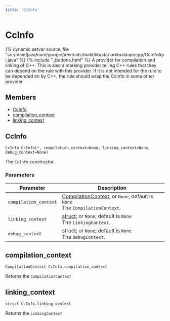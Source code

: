 ```yaml
---
title: 'CcInfo'
---
```


# CcInfo

{% dynamic setvar source_file "src/main/java/com/google/devtools/build/lib/starlarkbuildapi/cpp/CcInfoApi.java" %}
{% include "\_buttons.html" %}
A provider for compilation and linking of C++. This is also a marking provider telling C++ rules that they can depend on the rule with this provider. If it is not intended for the rule to be depended on by C++, the rule should wrap the CcInfo in some other provider.

## Members

- [CcInfo](#CcInfo)
- [compilation_context](#compilation_context)
- [linking_context](#linking_context)

## CcInfo

``` rule-signature
CcInfo CcInfo(*, compilation_context=None, linking_context=None, debug_context=None)
```

The `CcInfo` constructor.

### Parameters

<table class="table table-bordered table-condensed table-params">
<thead>
<tr>
<th>Parameter</th>
<th>Description</th>
</tr>
</thead>
<tbody>
<tr>
<td id="CcInfo.compilation_context"><code>compilation_context</code></td>
<td><a href="../builtins/CompilationContext.html" class="anchor">CompilationContext</a>; or <code>None</code>;
default is <code>None</code><br />
The <code>CompilationContext</code>.</td>
</tr>
<tr>
<td id="CcInfo.linking_context"><code>linking_context</code></td>
<td><a href="../builtins/struct.html" class="anchor">struct</a>; or <code>None</code>;
default is <code>None</code><br />
The <code>LinkingContext</code>.</td>
</tr>
<tr>
<td id="CcInfo.debug_context"><code>debug_context</code></td>
<td><a href="../builtins/struct.html" class="anchor">struct</a>; or <code>None</code>;
default is <code>None</code><br />
The <code>DebugContext</code>.</td>
</tr>
</tbody>
</table>

## compilation_context

``` rule-signature
CompilationContext CcInfo.compilation_context
```

Returns the `CompilationContext`

## linking_context

``` rule-signature
struct CcInfo.linking_context
```

Returns the `LinkingContext`
